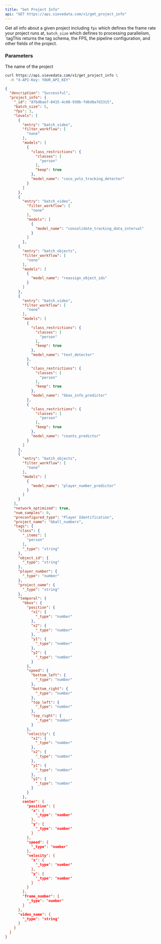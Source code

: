 ```yaml
---
title: "Get Project Info"
api: "GET https://api.sievedata.com/v1/get_project_info"
---
```


Get all info about a given project including `fps` which defines the frame rate your project runs at, `batch_size` which defines to processing parallelism, `tagThis returns the tag schema, the FPS, the pipeline configuration, and other fields of the project.

### Parameters

<Param query="project_name" type="string">
  The name of the project
</Param>

<RequestExample>

```bash Terminal
curl https://api.sievedata.com/v1/get_project_info \
  -H "X-API-Key: YOUR_API_KEY"
```

</RequestExample>

<ResponseExample>

```json Example
{
  "description": "Successful",
  "project_info": {
    "_id": "87bdbae7-0415-4c08-930b-fd6d0a7d3315",
    "batch_size": 5,
    "fps": 3,
    "levels": [
      {
        "entry": "batch_video",
        "filter_workflow": [
          "none"
        ],
        "models": [
          {
            "class_restrictions": {
              "classes": [
                "person"
              ],
              "keep": true
            },
            "model_name": "coco_yolo_tracking_detector"
          }
        ]
      },
      {
        "entry": "batch_video",
          "filter_workflow": [
            "none"
          ],
          "models": [
            {
              "model_name": "consolidate_tracking_data_interval"
            }
          ]
        },
      {
        "entry": "batch_objects",
        "filter_workflow": [
          "none"
        ],
        "models": [
          {
            "model_name": "reassign_object_ids"
          }
        ]
      },
      {
        "entry": "batch_video",
        "filter_workflow": [
          "none"
        ],
        "models": [
          {
            "class_restrictions": {
              "classes": [
                "person"
              ],
              "keep": true
            },
            "model_name": "text_detector"
          },
          {
            "class_restrictions": {
              "classes": [
                "person"
              ],
              "keep": true
            },
            "model_name": "bbox_info_predictor"
          },
          {
            "class_restrictions": {
              "classes": [
                "person"
              ],
              "keep": true
            },
            "model_name": "counts_predictor"
          }
        ]
      },
      {
        "entry": "batch_objects",
        "filter_workflow": [
          "none"
        ],
        "models": [
          {
            "model_name": "player_number_predictor"
          }
        ]
      }
    ],
    "network_optimized": true,
    "num_samples": 0,
    "preconfigured_type": "Player Identification",
    "project_name": "bball_numbers",
    "tags": {
      "class": {
        "_items": [
          "person"
        ],
        "_type": "string"
      },
      "object_id": {
        "_type": "string"
      },
      "player_number": {
        "_type": "number"
      },
      "project_name": {
        "_type": "string"
      },
      "temporal": {
        "bbox": {
          "position": {
            "x1": {
              "_type": "number"
            },
            "x2": {
              "_type": "number"
            },
            "y1": {
              "_type": "number"
            },
            "y2": {
              "_type": "number"
            }
          },
          "speed": {
            "bottom_left": {
              "_type": "number"
            },
            "bottom_right": {
              "_type": "number"
            },
            "top_left": {
              "_type": "number"
            },
            "top_right": {
              "_type": "number"
            }
          },
          "velocity": {
            "x1": {
              "_type": "number"
            },
            "x2": {
              "_type": "number"
            },
            "y1": {
              "_type": "number"
            },
            "y2": {
              "_type": "number"
            }
          }
        },
        center": {
          "position": {
            "x": {
              "_type": "number"
            },
            "y": {
              "_type": "number"
            }
          },
          "speed": {
            "_type": "number"
          },
          "velocity": {
            "x": {
              "_type": "number"
            },
            "y": {
              "_type": "number"
            }
          }
        },
        "frame_number": {
          "_type": "number"
        }
      },
      "video_name": {
        "_type": "string"
      }
    }
  }
}
```

</ResponseExample>
